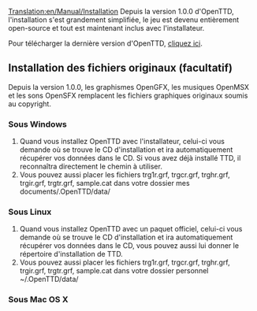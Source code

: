 [[Translation:en/Manual/Installation]]
{{fr/Manual/Table des matières}}
Depuis la version 1.0.0 d'OpenTTD, l'installation s'est grandement simplifiée, le jeu est devenu entièrement open-source et tout est maintenant inclus avec l'installateur.

Pour télécharger la dernière version d'OpenTTD, [http://www.openttd.org/download-stable cliquez ici].


== Installation des fichiers originaux (facultatif) ==

{{en/Note|Nous vous rappelons que les fichiers originaux de Transport Tycoon Deluxe peuvent être installés à tout moment dans OpenTTD, l'installation peut s'avérer fastidieuse pour les moins initiés d'entre vous}}{{fr/Attention|Les fichiers graphiques du CD de Transport Tycoon Deluxe (TTD). ne sont en aucun cas libres d'utilisation, vous devez posséder un CD du jeu (téléchargeable sur n'importe quel bon site d'Abandonware) pour continuer}}

Depuis la version 1.0.0, les graphismes OpenGFX, les musiques OpenMSX et les sons OpenSFX remplacent les fichiers graphiques originaux soumis au copyright.

===Sous Windows===

# Quand vous installez OpenTTD avec l'installateur, celui-ci vous demande où se trouve le CD d'installation et ira automatiquement récupérer vos données dans le CD. Si vous avez déjà installé TTD, il reconnaîtra directement le chemin à utiliser.
# Vous pouvez aussi placer les fichiers trg1r.grf, trgcr.grf, trghr.grf, trgir.grf, trgtr.grf, sample.cat dans votre dossier mes documents/.OpenTTD/data/

===Sous Linux===

# Quand vous installez OpenTTD avec un paquet officiel, celui-ci vous demande où se trouve le CD d'installation et ira automatiquement récupérer vos données dans le CD, vous pouvez aussi lui donner le répertoire d'installation de TTD.
# Vous pouvez aussi placer les fichiers trg1r.grf, trgcr.grf, trghr.grf, trgir.grf, trgtr.grf, sample.cat dans votre dossier personnel ~/.OpenTTD/data/

===Sous Mac OS X===

{{fr/Incomplet}}
{{fr/Attention|Pour lire les pistes originales, vous devez posséder TiMidity et Freepats.}}{{en/Note|Si la musique n'arrive pas a être lue, cela peut être un problème avec les permissions, les musiques doivent être pouvoir lues et écrites}}